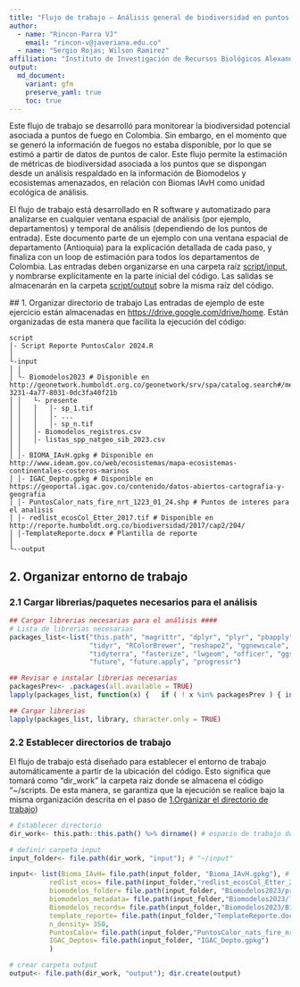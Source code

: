 ```yaml
---
title: "Flujo de trabajo – Análisis general de biodiversidad en puntos de calor/fuegos en Colombia"
author: 
  - name: "Rincon-Parra VJ"
    email: "rincon-v@javeriana.edu.co"
  - name: "Sergio Rojas; Wilson Ramirez"
affiliation: "Instituto de Investigación de Recursos Biológicos Alexander von Humboldt - IAvH"
output: 
  md_document:
    variant: gfm
    preserve_yaml: true
    toc: true
---
```

Este flujo de trabajo se desarrolló para monitorear la biodiversidad potencial asociada a puntos de fuego en Colombia. Sin embargo, en el momento que se generó la información de fuegos no estaba disponible, por lo que se estimó a partir de datos de puntos de calor. Este flujo permite la estimación de métricas de biodiversidad asociada a los puntos que se dispongan desde un análisis respaldado en la información de Biomodelos y ecosistemas amenazados, en relación con Biomas IAvH como unidad ecológica de análisis.

El flujo de trabajo está desarrollado en R software y automatizado para analizarse en cualquier ventana espacial de análisis (por ejemplo, departamentos) y temporal de análisis (dependiendo de los puntos de entrada). Este documento parte de un ejemplo con una ventana espacial de departamento (Antioquia) para la explicación detallada de cada paso, y finaliza con un loop de estimación para todos los departamentos de Colombia. Las entradas deben organizarse en una carpeta raíz [script/input](https://github.com/vicjulrin/MonitoreoFuegosBiodiversidad/tree/main/script/input), y nombrarse explícitamente en la parte inicial del código. Las salidas se almacenarán en la carpeta [script/output](https://github.com/vicjulrin/MonitoreoFuegosBiodiversidad/tree/main/script/output) sobre la misma raíz del código.

<a id="ID_seccion1"></a>
## 1. Organizar directorio de trabajo
Las entradas de ejemplo de este ejercicio están almacenadas en [https://drive.google.com/drive/home](https://github.com/vicjulrin/MonitoreoFuegosBiodiversidad/tree/main/script/input). Están organizadas de esta manera que facilita la ejecución del código:

```
script
│- Script Reporte PuntosCalor 2024.R
│    
└-input
│ │
│ └- Biomodelos2023 # Disponible en http://geonetwork.humboldt.org.co/geonetwork/srv/spa/catalog.search#/metadata/0a1a6bdf-3231-4a77-8031-0dc3fa40f21b
│ │   └- presente
│ │   │   │- sp_1.tif
│ │   │   │- ...
│ │   │   │- sp_n.tif
│ │   │- Biomodelos_registros.csv      
│ │   │- listas_spp_natgeo_sib_2023.csv      
│ │
│ │- BIOMA_IAvH.gpkg # Disponible en http://www.ideam.gov.co/web/ecosistemas/mapa-ecosistemas-continentales-costeros-marinos
│ │- IGAC_Depto.gpkg # Disponible en https://geoportal.igac.gov.co/contenido/datos-abiertos-cartografia-y-geografia
│ │- PuntosCalor_nats_fire_nrt_1223_01_24.shp # Puntos de interes para el analisis
│ │- redlist_ecosCol_Etter_2017.tif # Disponible en http://reporte.humboldt.org.co/biodiversidad/2017/cap2/204/
│ │-TemplateReporte.docx # Plantilla de reporte
│     
└--output
```

## 2. Organizar entorno de trabajo
### 2.1 Cargar librerias/paquetes necesarios para el análisis
```r
## Cargar librerias necesarias para el análisis ####
# Lista de librerias necesarias
packages_list<-list("this.path", "magrittr", "dplyr", "plyr", "pbapply", "data.table", "raster", "terra", "sf", "ggplot2", "ggpubr", 
                    "tidyr", "RColorBrewer", "reshape2", "ggnewscale", "MASS", "stars",
                    "tidyterra", "fasterize", "lwgeom", "officer", "ggspatial",
                    "future", "future.apply", "progressr")

## Revisar e instalar librerias necesarias
packagesPrev<- .packages(all.available = TRUE)
lapply(packages_list, function(x) {   if ( ! x %in% packagesPrev ) { install.packages(x, force=T)}    })

## Cargar librerias
lapply(packages_list, library, character.only = TRUE)

```

### 2.2 Establecer directorios de trabajo
El flujo de trabajo está diseñado para establecer el entorno de trabajo automáticamente a partir de la ubicación del código. Esto significa que tomará como "dir_work" la carpeta raiz donde se almacena el código “~/scripts. De esta manera, se garantiza que la ejecución se realice bajo la misma organización descrita en el paso de [1.Organizar el directorio de trabajo](#ID_seccion1))

```r
# Establecer directorio
dir_work<- this.path::this.path() %>% dirname() # espacio de trabajo donde se almacena el codigo actual

# definir carpeta input
input_folder<- file.path(dir_work, "input"); # "~/input"

input<- list(Bioma_IAvH= file.path(input_folder, "Bioma_IAvH.gpkg"), # Biomas IAvH - Mapa IGAC Biomas 2017 
          redlist_ecos= file.path(input_folder,"redlist_ecosCol_Etter_2017.tif"), # Mapa de ecosistemas amenazados Etter http://reporte.humboldt.org.co/biodiversidad/2017/cap2/204/
          biomodelos_folder= file.path(input_folder, "Biomodelos2023/presente"),  # Datos biomodelos de modelos, registrod y metadatos Descargado de http://geonetwork.humboldt.org.co/geonetwork/srv/spa/catalog.search#/metadata/0a1a6bdf-3231-4a77-8031-0dc3fa40f21b
          biomodelos_metadata= file.path(input_folder,"Biomodelos2023/listas_spp_natgeo_sib_2023.csv"),
          Biomodelos_records= file.path(input_folder,"Biomodelos2023/Biomodelos_registros.csv"),
          template_reporte= file.path(input_folder,"TemplateReporte.docx"), 
          n_density= 350,
          PuntosCalor= file.path(input_folder,"PuntosCalor_nats_fire_nrt_1223_01_24.shp"),
          IGAC_Deptos= file.path(input_folder, "IGAC_Depto.gpkg")
          )

# crear carpeta output
output<- file.path(dir_work, "output"); dir.create(output)

```


